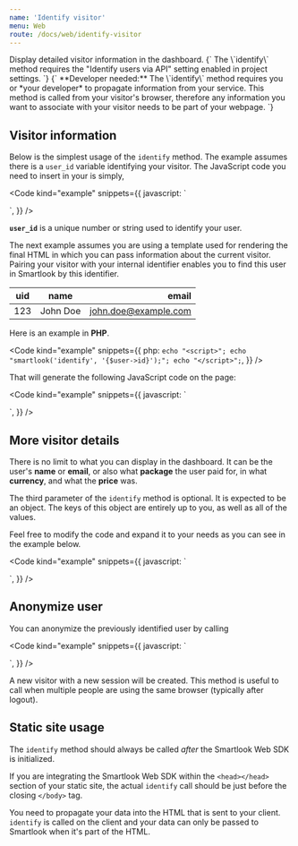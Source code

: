 ```yaml
---
name: 'Identify visitor'
menu: Web
route: /docs/web/identify-visitor
---
```



<Title>Identify visitor</Title>
<Subtitle>Display detailed visitor information in the dashboard.</Subtitle>

<TextBlock kind="important">
	{`
  The \`identify\` method requires the "Identify users via API" setting enabled in project settings.
`}
</TextBlock>

<TextBlock kind="important">
	{`
**Developer needed:** The \`identify\` method requires you or *your developer* to propagate information from your service. This method is called from your visitor's browser, therefore any information you want to associate with your visitor needs to be part of your webpage.
`}
</TextBlock>

## Visitor information

Below is the simplest usage of the `identify` method. The example assumes there is a `user_id` variable identifying your visitor. The JavaScript code you need to insert in your is simply,

<Code
	kind="example"
	snippets={{
		javascript: `
<script>
  smartlook('identify', user_id);
</script>
`,
	}}
/>

**`user_id`** is a unique number or string used to identify your user.

The next example assumes you are using a template used for rendering the final HTML in which you can pass information about the current visitor. Pairing your visitor with your internal identifier enables you to find this user in Smartlook by this identifier.

| uid |   name   |                email |
| --- | :------: | -------------------: |
| 123 | John Doe | john.doe@example.com |

Here is an example in **PHP**.

<Code
	kind="example"
	snippets={{
		php: `
echo "<script>";
echo "smartlook('identify', '{$user->id}');";
echo "</script>";
`,
	}}
/>

That will generate the following JavaScript code on the page:

<Code
	kind="example"
	snippets={{
		javascript: `
<script>
  smartlook('identify', '123');
</script>
`,
	}}
/>

## More visitor details

There is no limit to what you can display in the dashboard. It can be the user's **name** or **email**, or also what **package** the user paid for, in what **currency**, and what the **price** was.

The third parameter of the `identify` method is optional. It is expected to be an object. The keys of this object are entirely up to you, as well as all of the values.

Feel free to modify the code and expand it to your needs as you can see in the example below.

<Code
	kind="example"
	snippets={{
		javascript: `
<script>
  smartlook('identify', uid, {
    "name": "John Doe",
    "email": "john.doe@example.com",
    "package": "Premium",
    "currency": "USD",
    "price": 150
  });
</script>
`,
	}}
/>

## Anonymize user

You can anonymize the previously identified user by calling

<Code
	kind="example"
	snippets={{
		javascript: `
<script>
  smartlook('anonymize');
</script>
`,
	}}
/>

A new visitor with a new session will be created.
This method is useful to call when multiple people are using the same browser (typically after logout).

## Static site usage

The `identify` method should always be called _after_ the Smartlook Web SDK is initialized.

If you are integrating the Smartlook Web SDK within the `<head></head>` section of your static site, the actual `identify` call should be just before the closing `</body>` tag.

You need to propagate your data into the HTML that is sent to your client. `identify` is called on the client and your data can only be passed to Smartlook when it's part of the HTML.

